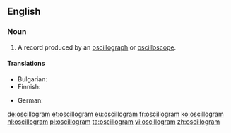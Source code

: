 ==English==

===Noun===
{{en-noun}}

# A record produced by an [[oscillograph]] or [[oscilloscope]].

====Translations====
{{trans-top|produced by oscillograph}}
* Bulgarian: {{t|bg|осцилограма|f}}
* Finnish: {{t|fi|oskillogrammi}}
{{trans-mid}}
* German: {{t+|de|Oszillogramm|n}}
{{trans-bottom}}

[[de:oscillogram]]
[[et:oscillogram]]
[[eu:oscillogram]]
[[fr:oscillogram]]
[[ko:oscillogram]]
[[nl:oscillogram]]
[[pl:oscillogram]]
[[ta:oscillogram]]
[[vi:oscillogram]]
[[zh:oscillogram]]